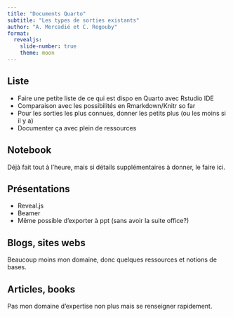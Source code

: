 ```yaml
---
title: "Documents Quarto"
subtitle: "Les types de sorties existants"
author: "A. Mercadié et C. Regouby"
format:
  revealjs: 
    slide-number: true
    theme: moon
---
```


## Liste

-   Faire une petite liste de ce qui est dispo en Quarto avec Rstudio IDE
-   Comparaison avec les possibilités en Rmarkdown/Knitr so far
-   Pour les sorties les plus connues, donner les petits plus (ou les moins si il y a)
-   Documenter ça avec plein de ressources

## Notebook

Déjà fait tout à l'heure, mais si détails supplémentaires à donner, le faire ici.

## Présentations

-   Reveal.js
-   Beamer
-   Même possible d'exporter à ppt (sans avoir la suite office?)

## Blogs, sites webs

Beaucoup moins mon domaine, donc quelques ressources et notions de bases.

## Articles, books

Pas mon domaine d'expertise non plus mais se renseigner rapidement.
